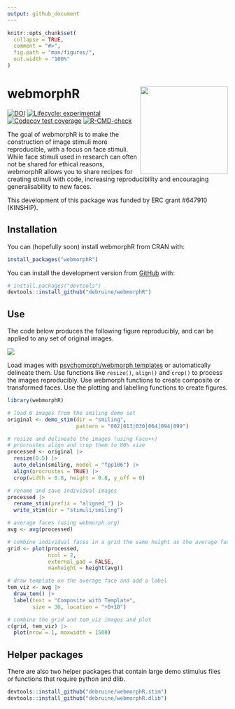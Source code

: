 ```yaml
---
output: github_document
---
```


<!-- README.md is generated from README.Rmd. Please edit that file -->

```r
knitr::opts_chunk$set(
  collapse = TRUE,
  comment = "#>",
  fig.path = "man/figures/",
  out.width = "100%"
)
```

# webmorphR ![](man/figures/logo.png){style="float:right; width:200px;"}

<!-- badges: start -->
[![DOI](https://zenodo.org/badge/357819230.svg)](https://zenodo.org/badge/latestdoi/357819230)
[![Lifecycle: experimental](https://img.shields.io/badge/lifecycle-experimental-orange.svg)](https://lifecycle.r-lib.org/articles/stages.html#experimental)
[![Codecov test coverage](https://codecov.io/gh/debruine/webmorphR/branch/master/graph/badge.svg)](https://app.codecov.io/gh/debruine/webmorphR?branch=master)
[![R-CMD-check](https://github.com/debruine/webmorphR/workflows/R-CMD-check/badge.svg)](https://github.com/debruine/webmorphR/actions)
<!-- badges: end -->

The goal of webmorphR is to make the construction of image stimuli more reproducible, with a focus on face stimuli. While face stimuli used in research can often not be shared for ethical reasons, webmorphR allows you to share recipes for creating stimuli with code, increasing reproducibility and encouraging generalisability to new faces.

This development of this package was funded by ERC grant #647910 (KINSHIP).

## Installation

You can (hopefully soon) install webmorphR from CRAN with:

``` r
install_packages("webmorphR")
```

You can install the development version from [GitHub](https://github.com/) with:

``` r
# install.packages("devtools")
devtools::install_github("debruine/webmorphR")
```

## Use

The code below produces the following figure reproducibly, and can be applied to any set of original images.

![](man/figures/example.jpg)

Load images with [psychomorph/webmorph templates](https://debruine.github.io/webmorph/getting-started.html#delineate) or automatically delineate them. Use functions like `resize()`, `align()` and `crop()` to process the images reproducibly. Use webmorph functions to create composite or transformed faces. Use the plotting and labelling functions to create figures.

```r
library(webmorphR)

# load 6 images from the smiling demo set
original <- demo_stim(dir = "smiling",
                      pattern = "002|013|030|064|094|099") 

# resize and delineate the images (using Face++)
# procrustes align and crop them to 80% size
processed <- original |>
  resize(0.5) |>
  auto_delin(smiling, model = "fpp106") |>
  align(procrustes = TRUE) |>
  crop(width = 0.8, height = 0.8, y_off = 0)

# rename and save individual images
processed |>
  rename_stim(prefix = "aligned_") |>
  write_stim(dir = "stimuli/smiling")

# average faces (using webmorph.org)
avg <- avg(processed)

# combine individual faces in a grid the same height as the average face
grid <- plot(processed, 
             ncol = 2, 
             external_pad = FALSE,
             maxheight = height(avg))

# draw template on the average face and add a label
tem_viz <- avg |>
  draw_tem() |>
  label(text = "Composite with Template",
        size = 30, location = "+0+10")

# combine the grid and tem_viz images and plot
c(grid, tem_viz) |> 
  plot(nrow = 1, maxwidth = 1500)
```



## Helper packages

There are also two helper packages that contain large demo stimulus files or functions that require python and dlib.

``` r
devtools::install_github("debruine/webmorphR.stim")
devtools::install_github("debruine/webmorphR.dlib")
```






